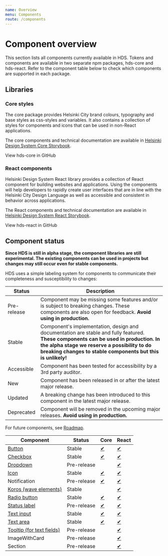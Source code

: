 ```yaml
---
name: Overview
menu: Components
route: /components
---
```




# Component overview

<LargeParagraph>
    This section lists all components currently available in HDS. Tokens and components are available in two separate npm packages, hds-core and hds-react. Refer to the component table below to check which components are supported in each package. 
</LargeParagraph>

## Libraries

### Core styles

The core package provides Helsinki City brand colours, typography and base styles as css-styles and variables. It also contains a collection of styles for components and icons that can be used in non-React applications.

The core components and technical documentation are available in [Helsinki Design System Core Storybook](/storybook/core).

<Link href="https://github.com/City-of-Helsinki/helsinki-design-system/tree/master/packages/core" external>View hds-core in GitHub</Link>

### React components

Helsinki Design System React library provides a collection of React component for building websites and applications. Using the components will help developers to rapidly create user interfaces that are in line with the Helsinki City Design Language as well as accessible and consistent in behavior across applications.

The React components and technical documentation are available in [Helsinki Design System React Storybook](/storybook/react).

<Link href="https://github.com/City-of-Helsinki/helsinki-design-system/tree/master/packages/react" external>View hds-react in GitHub</Link>

## Component status

**Since HDS is still in alpha stage, the component libraries are still experimental. The existing components can be used in projects but changes may still occur even for stable components.**

HDS uses a simple labeling system for components to communicate their completeness and susceptibility to changes:

Status                                               | Description
-----------------------------------------------------|--------------
<StatusLabel type="alert">Pre-release</StatusLabel>  | Component may be missing some features and/or is subject to breaking changes. These components are also open for feedback. **Avoid using in production.**
<StatusLabel type="info">Stable</StatusLabel>        | Component's implementation, design and documentation are stable and fully featured. **These components can be used in production.** **In the alpha stage we reserve a possibility to do breaking changes to stable components but this is unlikely!** 
<StatusLabel type="success">Accessible</StatusLabel> | Component has been tested for accessibility by a 3rd party auditor.
<StatusLabel>New</StatusLabel>                       | Component has been released in or after the latest major release.
<StatusLabel type="error">Updated</StatusLabel>      | A breaking change has been introduced to this component in the latest major release.
<StatusLabel type="error">Deprecated</StatusLabel>   | Component will be removed in the upcoming major releases. **Avoid using in production.**

For future components, see [Roadmap](/about/roadmap).

Component                                                        | Status       | Core                                                    | React
-----------------------------------------------------------------|--------------|---------------------------------------------------------|----------------------------------------------------------------------
[Button](/components/button)                                     | <StatusLabel type="info" >Stable</StatusLabel>       | [✔](/storybook/core/?path=/story/button--primary)            | [✔](/storybook/react/?path=/story/components-button--primary)
[Checkbox](/components/checkbox)                                 | <StatusLabel type="info">Stable</StatusLabel>        | [✔](/storybook/core/?path=/story/checkbox--default)          | [✔](/storybook/react/?path=/story/components-checkbox--default)
[Dropdown](/components/dropdown)                                 | <StatusLabel type="alert">Pre-release</StatusLabel>  |                                                              | [✔](/storybook/react/?path=/story/components-dropdown--default)
[Icon](/components/icons)                                        | <StatusLabel type="info">Stable</StatusLabel>        | [✔](/storybook/core/?path=/story/icons--angle-down)         | [✔](/storybook/react/?path=/story/components-icons--iconangledown)
Notification                                                     | <StatusLabel type="alert">Pre-release</StatusLabel>  | [✔](/storybook/core/?path=/story/notification--default)      | [✔](/storybook/react/?path=/story/components-notification--default)
[Koros (wave elements)](/components/koros)                       | <StatusLabel type="info">Stable</StatusLabel>        |                                                              | [✔](/storybook/react/?path=/story/components-koros--basic)
[Radio button](/components/radio-button)                         | <StatusLabel type="info">Stable</StatusLabel>        | [✔](/storybook/core/?path=/story/radiobutton--default)       | [✔](/storybook/react/?path=/story/components-radiobutton--default)
[Status label](/components/status-label)                         | <StatusLabel type="alert">Pre-release</StatusLabel>  | [✔](/storybook/core/?path=/story/status-label--default)      | [✔](/storybook/react/?path=/story/components-status-label)
[Text input](/components/text-field)                             | <StatusLabel type="info">Stable</StatusLabel>        | [✔](/storybook/core/?path=/story/textinput--default)         | [✔](/storybook/react/?path=/story/components-textinput--default)
[Text area](/components/text-field#text-area)                    | <StatusLabel type="info">Stable</StatusLabel>        | [✔](/storybook/core/?path=/story/textarea--default)          | [✔](/storybook/react/?path=/story/components-textarea--default)
[Tooltip (for text fields)](/components/text-field#with-tooltip) | <StatusLabel type="alert">Pre-release</StatusLabel>  |                                                              | [✔](/storybook/react/?path=/story/components-textinput--with-tooltip)
ImageWithCard                                                    | <StatusLabel type="alert">Pre-release</StatusLabel>  |                                                              | [✔](/storybook/react/?path=/story/components-imagewithcard--default)
Section                                                          | <StatusLabel type="alert">Pre-release</StatusLabel>  |                                                              | [✔](/storybook/react/?path=/story/components-section--with-koros)
